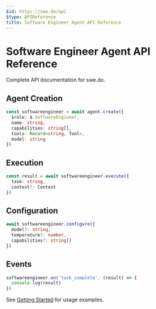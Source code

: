 ```yaml
---
$id: https://swe.do/api
$type: APIReference
title: Software Engineer Agent API Reference
---
```


# Software Engineer Agent API Reference

Complete API documentation for swe.do.

## Agent Creation

```typescript
const softwareengineer = await agent.create({
  $role: $.SoftwareEngineer,
  name: string,
  capabilities: string[],
  tools: Record<string, Tool>,
  model: string
})
```

## Execution

```typescript
const result = await softwareengineer.execute({
  task: string,
  context?: Context
})
```

## Configuration

```typescript
await softwareengineer.configure({
  model?: string,
  temperature?: number,
  capabilities?: string[]
})
```

## Events

```typescript
softwareengineer.on('task_complete', (result) => {
  console.log(result)
})
```

See [Getting Started](../docs/getting-started) for usage examples.
